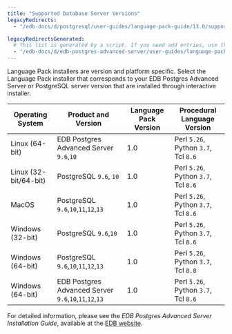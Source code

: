 ```yaml
---
title: "Supported Database Server Versions"
legacyRedirects:
  - "/edb-docs/d/postgresql/user-guides/language-pack-guide/13.0/supported_database_server_versions.html"

legacyRedirectsGenerated:
  # This list is generated by a script. If you need add entries, use the `legacyRedirects` key.
  - "/edb-docs/d/edb-postgres-advanced-server/user-guides/language-pack-guide/13/supported_database_server_versions.html"
---
```


<div id="supported_database_server_versions" class="registered_link"></div>

Language Pack installers are version and platform specific. Select the Language Pack installer that corresponds to your EDB Postgres Advanced Server or PostgreSQL server version that are installed through interactive installer.

| Operating System     | Product and Version                                   | Language Pack Version | Procedural Language Version          |
| -----------------    | ----------------------------------------------------- | ----------------------| ------------------------------------ |
| Linux (64-bit)       | EDB Postgres Advanced Server `9.6`,`10`               | 1.0                   | Perl `5.26`, Python `3.7`, Tcl `8.6` |
| Linux (32-bit/64-bit)| PostgreSQL `9.6`, `10`                                | 1.0                   | Perl `5.26`, Python `3.7`, Tcl `8.6` |
| MacOS                | PostgreSQL `9.6`,`10`,`11`,`12`,`13`                  | 1.0                   | Perl `5.26`, Python `3.7`, Tcl `8.6` |
| Windows (32-bit)     | PostgreSQL `9.6`,`10`                                 | 1.0                   | Perl `5.26`, Python `3.7`, Tcl `8.6` |
| Windows (64-bit)     | PostgreSQL `9.6`,`10`,`11`,`12`,`13`                  | 1.0                   | Perl `5.26`, Python `3.7`, Tcl `8.8` |
| Windows (64-bit)     | EDB Postgres Advanced Server `9.6`,`10`,`11`,`12`,`13`| 1.0                   | Perl `5.26`, Python `3.7`, Tcl `8.6` |

For detailed information, please see the *EDB Postgres Advanced Server Installation Guide*, available at the [EDB website](/epas/latest/).

